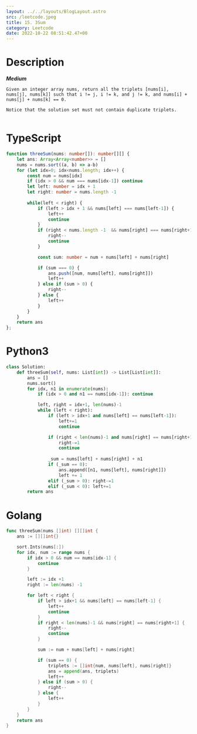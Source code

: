 ```yaml
---
layout: ../../layouts/BlogLayout.astro 
src: /leetcode.jpeg
title: 15. 3Sum
category: Leetcode 
date: 2022-10-22 08:51:42.47+00 
---
```


# Description
***Medium***
```
Given an integer array nums, return all the triplets [nums[i], nums[j], nums[k]] such that i != j, i != k, and j != k, and nums[i] + nums[j] + nums[k] == 0.

Notice that the solution set must not contain duplicate triplets.


```

# TypeScript
```typescript
function threeSum(nums: number[]): number[][] {
    let ans: Array<Array<number>> = []
    nums = nums.sort((a, b) => a-b)
    for (let idx=0; idx<nums.length; idx++) {
        const num = nums[idx]
        if (idx > 0 && num === nums[idx-1]) continue
        let left: number = idx + 1 
        let right: number = nums.length -1 
        
        while(left < right) {
            if (left > idx + 1 && nums[left] === nums[left-1]) {
                left++
                continue
            }
            if (right < nums.length -1  && nums[right] === nums[right+1]) {
                right--
                continue
            }

            const sum: number = num + nums[left] + nums[right]

            if (sum === 0) {
                ans.push([num, nums[left], nums[right]])
                left++
            } else if (sum > 0) {
                right--
            } else {
                left++
            }
        }
    }
    return ans
};
```

# Python3
```python
class Solution:
    def threeSum(self, nums: List[int]) -> List[List[int]]:
        ans = []
        nums.sort()
        for idx, n1 in enumerate(nums):
            if (idx > 0 and n1 == nums[idx-1]): continue

            left, right = idx+1, len(nums)-1
            while (left < right):
                if (left > idx+1 and nums[left] == nums[left-1]): 
                    left+=1
                    continue

                if (right < len(nums)-1 and nums[right] == nums[right+1]): 
                    right-=1
                    continue
                    
                _sum = nums[left] + nums[right] + n1
                if (_sum == 0):
                    ans.append([n1, nums[left], nums[right]])
                    left += 1
                elif (_sum > 0): right-=1
                elif (_sum < 0): left+=1
        return ans
```

# Golang
```go
func threeSum(nums []int) [][]int {
    ans := [][]int{}

    sort.Ints(nums[:])
    for idx, num := range nums {
        if idx > 0 && num == nums[idx-1] {
            continue
        }

        left := idx +1
        right := len(nums) -1

        for left < right {
            if left > idx+1 && nums[left] == nums[left-1] {
                left++
                continue
            }
            if right < len(nums)-1 && nums[right] == nums[right+1] {
                right--
                continue
            }

            sum := num + nums[left] + nums[right]

            if (sum == 0) {
                triplets := []int{num, nums[left], nums[right]}
                ans = append(ans, triplets)
                left++
            } else if (sum > 0) {
                right--
            } else {
                left++
            }
        }
    }
    return ans
}
```